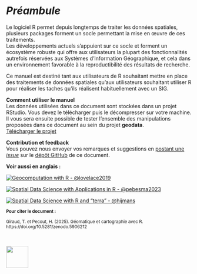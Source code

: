 # *Préambule* {.unnumbered}


Le logiciel R permet depuis longtemps de traiter les données spatiales, plusieurs packages forment un socle permettant la mise en œuvre de ces traitements.   
Les développements actuels s'appuient sur ce socle et forment un écosystème robuste qui offre aux utilisateurs la plupart des fonctionnalités autrefois réservées aux Systèmes d'Information Géographique, et cela dans un environnement favorable à la reproductibilité des résultats de recherche.  

Ce manuel est destiné tant aux utilisateurs de R souhaitant mettre en place des traitements de données spatiales qu'aux utilisateurs souhaitant utiliser R pour réaliser les taches qu'ils réalisent habituellement avec un SIG.    


**Comment utiliser le manuel**  
Les données utilisées dans ce document sont stockées dans un projet RStudio. 
Vous devez le télécharger puis le décompresser sur votre machine. Il vous sera ensuite possible de tester l'ensemble des manipulations proposées dans ce document au sein du projet **geodata**.  
[Télécharger le projet](https://rcarto.github.io/geomatique_avec_r/geodata.zip){.btn .btn-primary .btn-sm role="button"}  


**Contribution et feedback**  
Vous pouvez nous envoyer vos remarques et suggestions en [postant une *issue*](https://github.com/rCarto/geomatique_avec_r/issues) sur le [dépôt GitHub](https://github.com/rCarto/geomatique_avec_r) de ce document. 

<!-- **Contexte**   -->
<!-- Ce manuel a été initialement conçu pour accompagner le cours "Cartographie avec R"  -->
<!-- du Master 2 Géomatique, géodécisionnel, géomarketing et multimédia (G2M) de  -->
<!-- l'Université Paris 8 Vincennes - Saint-Denis. Une version PDF est disponible  -->
<!-- ici : [{{< fa file-pdf >}}](https://rcarto.github.io/geomatique_avec_r/Géomatique-avec-R.pdf).     -->
<!-- Un deuxième manuel centré sur la cartographie est disponible ici : -->
<!-- [Cartographie avec R](https://rcarto.github.io/cartographie_avec_r/). -->

**Voir aussi en anglais : **

::: {layout="[[1,1,1,1,1], [0,1,1,1,0]]"}

[![Geocomputation with R - @lovelace2019](img/r2.png)](https://r.geocompx.org/)


[![Spatial Data Science with Applications in R - @pebesma2023](img/r1.png)](https://r-spatial.org/book/)


[![Spatial Data Science with R and "terra" - @hijmans](img/r3.png)](https://rspatial.org/)

:::


<small>
**Pour citer le document :**  

Giraud, T. et Pecout, H. (2025). Géomatique et cartographie avec R. https://doi.org/10.5281/zenodo.5906212

</small>


  
</br>  

![](img/logo_footer.svg){height=60px fi-align="center"}
